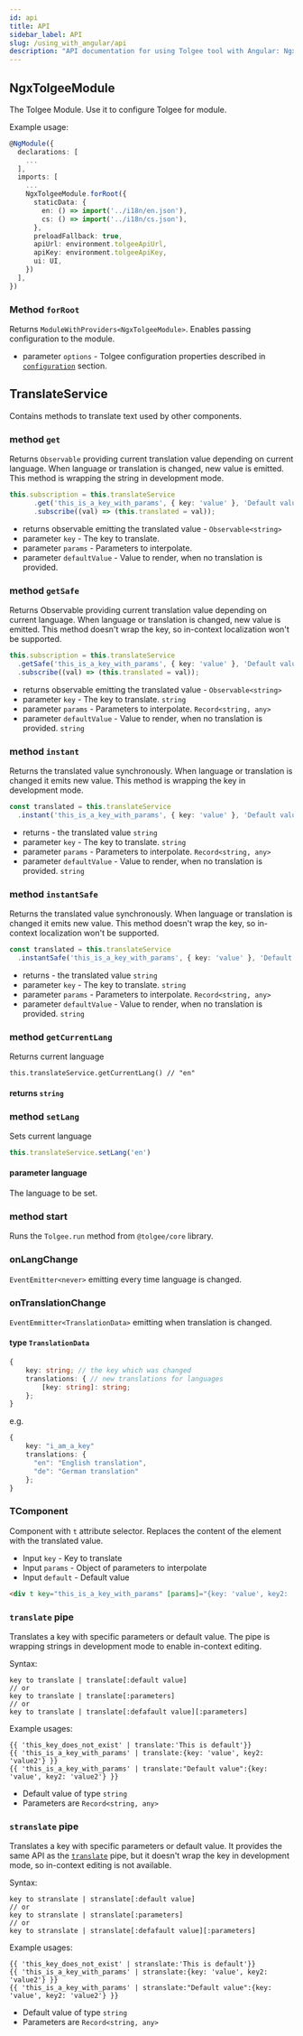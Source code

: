 ```yaml
---
id: api
title: API
sidebar_label: API
slug: /using_with_angular/api
description: "API documentation for using Tolgee tool with Angular: NgxTolgeeModule​, TranslateService, T-component and others."
---
```


## NgxTolgeeModule
The Tolgee Module. Use it to configure Tolgee for module.

Example usage:
```ts
@NgModule({
  declarations: [
    ...
  ],
  imports: [
    ...
    NgxTolgeeModule.forRoot({
      staticData: {
        en: () => import('../i18n/en.json'),
        cs: () => import('../i18n/cs.json'),
      },
      preloadFallback: true,
      apiUrl: environment.tolgeeApiUrl,
      apiKey: environment.tolgeeApiKey,
      ui: UI,
    })
  ],
})
```

### Method `forRoot`
Returns `ModuleWithProviders<NgxTolgeeModule>`. Enables passing configuration to the module.

- parameter `options` - Tolgee configuration properties described in [`configuration`](../configuration) section.

## TranslateService
Contains methods to translate text used by other components.

### method `get`
Returns `Observable` providing current translation value depending on current language. When language or translation
is changed, new value is emitted. This method is wrapping the string in development mode.

```ts
this.subscription = this.translateService
      .get('this_is_a_key_with_params', { key: 'value' }, 'Default value')
      .subscribe((val) => (this.translated = val));
```

- returns observable emitting the translated value - `Observable<string>`
- parameter `key` - The key to translate.
- parameter `params` - Parameters to interpolate.
- parameter `defaultValue` - Value to render, when no translation is provided.

### method `getSafe`
Returns Observable providing current translation value depending on current language. When language or translation
is changed, new value is emitted. This method doesn't wrap the key, so in-context localization won't be supported.

```ts
this.subscription = this.translateService
  .getSafe('this_is_a_key_with_params', { key: 'value' }, 'Default value')
  .subscribe((val) => (this.translated = val));
```

- returns observable emitting the translated value - `Observable<string>`
- parameter `key` - The key to translate. `string`
- parameter `params` - Parameters to interpolate. `Record<string, any>`
- parameter `defaultValue` - Value to render, when no translation is provided. `string`

### method `instant`
Returns the translated value synchronously. When language or translation
is changed it emits new value. This method is wrapping the key in development mode.

```ts
const translated = this.translateService
  .instant('this_is_a_key_with_params', { key: 'value' }, 'Default value')
```

- returns - the translated value `string`
- parameter `key` - The key to translate. `string`
- parameter `params` - Parameters to interpolate. `Record<string, any>`
- parameter `defaultValue` - Value to render, when no translation is provided. `string`

### method `instantSafe`
Returns the translated value synchronously. When language or translation
is changed it emits new value. This method doesn't wrap the key, so in-context localization won't be supported.

```ts
const translated = this.translateService
  .instantSafe('this_is_a_key_with_params', { key: 'value' }, 'Default value')
```

- returns - the translated value `string`
- parameter `key` - The key to translate. `string`
- parameter `params` - Parameters to interpolate. `Record<string, any>`
- parameter `defaultValue` - Value to render, when no translation is provided. `string`

### method `getCurrentLang`
Returns current language

```
this.translateService.getCurrentLang() // "en"
```

#### returns `string`

### method `setLang`
Sets current language
```ts
this.translateService.setLang('en')
```

#### parameter language
The language to be set.

### method start
Runs the `Tolgee.run` method from `@tolgee/core` library.

### onLangChange
`EventEmitter<never>` emitting every time language is changed.

### onTranslationChange
`EventEmmitter<TranslationData>` emitting when translation is changed.

#### type `TranslationData`
```ts
{
    key: string; // the key which was changed
    translations: { // new translations for languages
        [key: string]: string;
    };
}
```
e.g.
```ts
{
    key: "i_am_a_key"
    translations: {
      "en": "English translation",
      "de": "German translation"
    };
}
```

### TComponent
Component with `t` attribute selector. Replaces the content of the element with the translated value.

- Input `key` - Key to translate
- Input `params` - Object of parameters to interpolate
- Input `default` - Default value

```html
<div t key="this_is_a_key_with_params" [params]="{key: 'value', key2: 'value2'}"></div>
```

### `translate` pipe
Translates a key with specific parameters or default value. The pipe is wrapping strings
in development mode to enable in-context editing.

Syntax:
```
key to translate | translate[:default value]
// or
key to translate | translate[:parameters]
// or
key to translate | translate[:defafault value][:parameters]
```

Example usages:
```angular2html
{{ 'this_key_does_not_exist' | translate:'This is default'}}
{{ 'this_is_a_key_with_params' | translate:{key: 'value', key2: 'value2'} }}
{{ 'this_is_a_key_with_params' | translate:"Default value":{key: 'value', key2: 'value2'} }}
```
- Default value of type `string`
- Parameters are `Record<string, any>`


### `stranslate` pipe
Translates a key with specific parameters or default value. It provides the same API as the [`translate`](#translate-pipe)
pipe, but it doesn't wrap the key in development mode, so in-context editing is not available.


Syntax:
```
key to stranslate | stranslate[:default value]
// or
key to stranslate | stranslate[:parameters]
// or
key to stranslate | stranslate[:defafault value][:parameters]
```

Example usages:
```angular2html
{{ 'this_key_does_not_exist' | stranslate:'This is default'}}
{{ 'this_is_a_key_with_params' | stranslate:{key: 'value', key2: 'value2'} }}
{{ 'this_is_a_key_with_params' | stranslate:"Default value":{key: 'value', key2: 'value2'} }}
```
- Default value of type `string`
- Parameters are `Record<string, any>`
